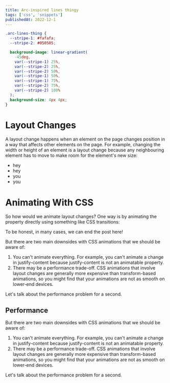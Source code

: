 ```yaml
---
title: Arc-inspired lines thingy
tags: ['css', 'snippets']
publishedAt: 2022-12-1
---
```



<Demo />

```css
.arc-lines-thing {
  --stripe-1: #fafafa;
  --stripe-2: #050505;

  background-image: linear-gradient(
    -45deg,
    var(--stripe-1) 25%,
    var(--stripe-2) 25%,
    var(--stripe-2) 50%,
    var(--stripe-1) 50%,
    var(--stripe-1) 75%,
    var(--stripe-2) 75%,
    var(--stripe-2) 100%
  );
  background-size: 4px 4px;
}
```

# Layout Changes

A layout change happens when an element on the page changes position in a way that affects other elements on the page. For example, changing the width or height of an element is a layout change because any neighbouring element has to move to make room for the element's new size:

- hey
- hey
- you
- you

# Animating With CSS

So how would we animate layout changes? One way is by animating the property directly using something like CSS transitions:

To be honest, in many cases, we can end the post here!

But there are two main downsides with CSS animations that we should be aware of:

1. You can't animate everything. For example, you can't animate a change in justify-content because justify-content is not an animatable property.
2. There may be a performance trade-off. CSS animations that involve layout changes are generally more expensive than transform-based animations, so you might find that your animations are not as smooth on lower-end devices.

Let's talk about the performance problem for a second.

## Performance

But there are two main downsides with CSS animations that we should be aware of:

1. You can't animate everything. For example, you can't animate a change in justify-content because justify-content is not an animatable property.
2. There may be a performance trade-off. CSS animations that involve layout changes are generally more expensive than transform-based animations, so you might find that your animations are not as smooth on lower-end devices.

Let's talk about the performance problem for a second.
